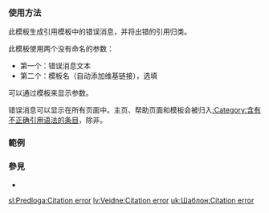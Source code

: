 <includeonly><!-- 在這裡加入模板的保護標識 --></includeonly><noinclude>{{Documentation subpage}}</noinclude>
<!-- 在本行下編輯模板說明 -->

=== 使用方法 ===
此模板生成引用模板中的错误消息，并将出错的引用归类。

此模板使用两个没有命名的参数：

* 第一个：错误消息文本
* 第二个：模板名（自动添加维基链接），选填

可以通过{{tl|para}}模板来显示参数。

错误消息可以显示在所有页面中。主页、帮助页面和模板会被归入[[:Category:含有不正确引用语法的条目]]，除非{{para|nocat|true}}。

=== 範例 ===

{{markup
|<nowiki>{{Citation error|没有指定{{para|title}}|Cite web}}</nowiki>
|{{Citation error|没有指定{{para|title}}|Cite web|nocat=true}}
}}

=== 參見 ===
* {{tl|error}}

<includeonly>
<!-- 本行下加入模板的分類 -->
[[sl:Predloga:Citation error]]
[[lv:Veidne:Citation error]]
[[uk:Шаблон:Citation error]]
</includeonly>